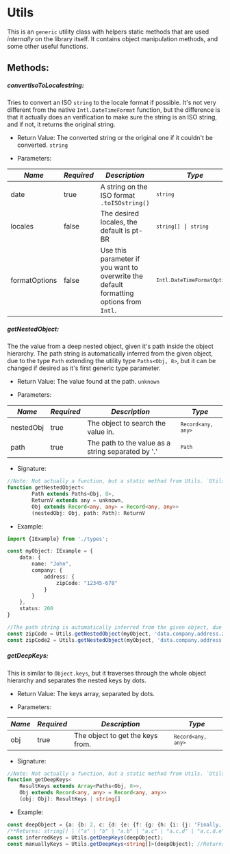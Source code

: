 
<Meta title="Helpers/Utils" />

# Utils

This is an `generic` utility class with helpers static methods that are used *internally* on the library itself.
It contains object manipulation methods, and some other useful functions.

## Methods:

##### convertIsoToLocalestring:
Tries to convert an ISO `string` to the locale format if possible.
It's not very different from the native `Intl.DateTimeFormat` function, 
but the difference is that it actually does an verification to make sure the string is an ISO string, and if not, it returns the original string.

* Return Value: The converted string or the original one if it couldn't be converted. `string`

* Parameters:

| *Name* | *Required* | *Description* | *Type* |
| ----------- | ----------- | ----------- | ----------- |
| date | true | A string on the ISO format `.toISOstring()`| <code>`string`</code> |
| locales | false | The desired locales, the default is pt-BR | <code>`string[]` \| `string`</code> |
| formatOptions | false | Use this parameter if you want to overwrite the default formatting options from `Intl`. | <code>`Intl.DateTimeFormatOptions`</code> |

##### getNestedObject:
The the value from a deep nested object, given it's path inside the object hierarchy.
The path string is automatically inferred from the given object, due to the type `Path` extending the utility type `Paths<Obj, 8>`, but it can be changed if desired as it's first generic type parameter.

* Return Value: The value found at the path. <code>unknown</code>

* Parameters:

| *Name* | *Required* | *Description* | *Type* |
| ----------- | ----------- | ----------- | ----------- |
| nestedObj | true | The object to search the value in. | <code>`Record<any, any>`</code> |
| path | true | The path to the value as a string separated by '.' | <code>`Path`</code> |

* Signature:
```ts dark
//Note: Not actually a function, but a static method from Utils. `Utils.getNestedObject`
function getNestedObject<
        Path extends Paths<Obj, 8>,
        ReturnV extends any = unknown,
        Obj extends Record<any, any> = Record<any, any>>
        (nestedObj: Obj, path: Path): ReturnV
```

* Example:
```ts dark
import {IExample} from './types';

const myObject: IExample = {
    data: {
        name: "John",
        company: {
            address: {
                zipCode: "12345-678"
            }
        }
    },
    status: 200
}

//The path string is automatically inferred from the given object, due to the utility type `Paths<Obj, 8>`, but it can be changed if desired as it's first generic type parameter.
const zipCode = Utils.getNestedObject(myObject, 'data.company.address.zipCode'); //Return value is unknown if not set manually.
const zipCode2 = Utils.getNestedObject(myObject, 'data.company.address.zipCode') as string; //Return type known if set manually, string.
```

##### getDeepKeys:

This is similar to `Object.keys`, but it traverses through the whole object hierarchy and separates the nested keys by dots.

* Return Value: The keys array, separated by dots.

* Parameters:

| *Name* | *Required* | *Description* | *Type* |
| ----------- | ----------- | ----------- | ----------- |
| obj | true | The object to get the keys from. | <code>`Record<any, any>`</code> |

* Signature:
```ts dark
//Note: Not actually a function, but a static method from Utils. `Utils.getDeepKeys`
function getDeepKeys<
    ResultKeys extends Array<Paths<Obj, 8>>, 
    Obj extends Record<any, any> = Record<any, any>>
    (obj: Obj): ResultKeys | string[]
```

* Example:
```ts dark
const deepObject = {a: {b: 2, c: {d: {e: {f: {g: {h: {i: {j: 'Finally, J Value'}}}}}}}}, k: 'K value'};
/**Returns: string[] | ("a" | "b" | "a.b" | "a.c" | "a.c.d" | "a.c.d.e" | "a.c.d.e.f" | "a.c.d.e.f.g" | "a.c.d.e.f.g.h" | "a.c.d.e.f.g.h.i" | "a.c.d.e.f.g.h.i.j")[] */
const inferredKeys = Utils.getDeepKeys(deepObject);
const manuallyKeys = Utils.getDeepKeys<string[]>(deepObject); //Returns string[]
```
